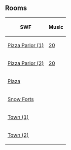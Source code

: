 

==Rooms==
{|class="wikitable" style="margin: 1em auto;"
!SWF!!Music
|-
|[[Media:ArtworkRoomsPizza10.swf|Pizza Parlor (1)]]||[[Media:Music20.swf|20]]
|-
|[[Media:ArtworkRoomsPizza11.swf|Pizza Parlor (2)]]||[[Media:Music20.swf|20]]
|-
|[[Media:ArtworkRoomsPlaza10.swf|Plaza]]||{{n/a}}
|-
|[[Media:ArtworkRoomsForts11.swf|Snow Forts]]||{{n/a}}
|-
|[[Media:ArtworkRoomsTown12.swf|Town (1)]]||{{n/a}}
|-
|[[Media:ArtworkRoomsTown13.swf|Town (2)]]||{{n/a}}
|}


{{Parties}}

